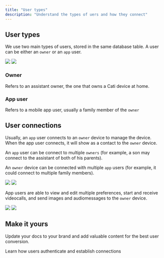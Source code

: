 ```yaml
---
title: "User types"
description: "Understand the types of uers and how they connect"
---
```


## User types

We use two main types of users, stored in the same database table. 
A user can be either an `owner` or an `app` user. 

<img className="block dark:hidden" src="/images/user_types_light.png" />

<img className="hidden dark:block" src="/images/user_types_dark.png" />


### Owner
Refers to an assistant owner, the one that owns a Cati device at home. 

### App user
Refers to a mobile app user, usually a family member of the `owner`

## User connections
Usually, an `app` user connects to an `owner` device to manage the device. When the app user connects, it will show as a contact to the `owner` device.  

An `app` user can be connect to multiple `owners` (for example, a son may connect to the assistant of both of his parents). 

An `owner` device can be connected with multiple `app` users (for example, it could connect to multiple family members).

<img className="block dark:hidden" src="/images/connections_light.png" />

<img className="hidden dark:block" src="/images/connections_dark.png" />


App users are able to view and edit multiple preferences, start and receive videocalls, and send images and audiomessages to the `owner` device. 







<img className="block dark:hidden" src="/images/file_structure_light.png" />

<img className="hidden dark:block" src="/images/file_structure_dark.png" />


## Make it yours

Update your docs to your brand and add valuable content for the best user conversion.

<Card title="User authentication" icon="key" href="./api-reference/authentication">
    Learn how users authenticate and establish connections
</Card>
